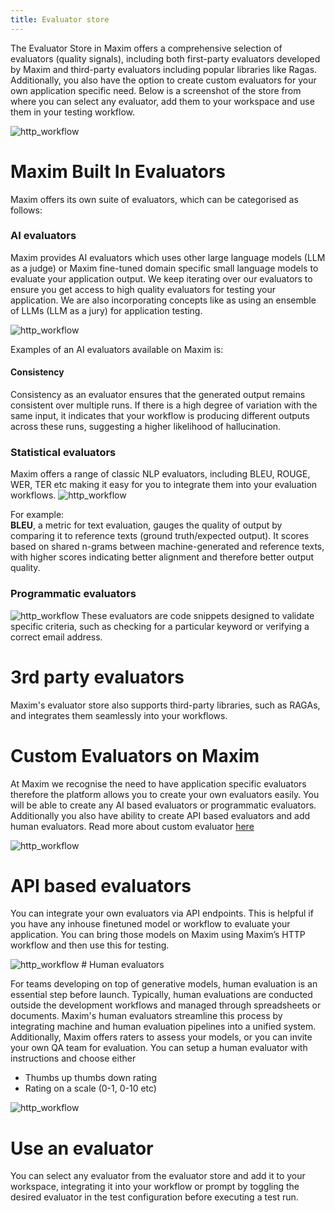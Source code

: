 ```yaml
---
title: Evaluator store
---
```


The Evaluator Store in Maxim offers a comprehensive selection of evaluators (quality signals), including both first-party evaluators developed by Maxim and third-party evaluators including popular libraries like Ragas. Additionally, you also have the option to create custom evaluators for your own application specific need. Below is a screenshot of the store from where you can select any evaluator, add them to your workspace and use them in your testing workflow.

<img src="./Library/Evaluators/Evaluator_store/img1.png" alt="http_workflow" />

# Maxim Built In Evaluators

Maxim offers its own suite of evaluators, which can be categorised as follows:

### AI evaluators

Maxim provides AI evaluators which uses other large language models (LLM as a judge) or Maxim fine-tuned domain specific small language models to evaluate your application output. We keep iterating over our evaluators to ensure you get access to high quality evaluators for testing your application. We are also incorporating concepts like as using an ensemble of LLMs (LLM as a jury) for application testing.

<img src="./Library/Evaluators/Evaluator_store/img2.png" alt="http_workflow" />

Examples of an AI evaluators available on Maxim is:

#### Consistency

Consistency as an evaluator ensures that the generated output remains consistent over multiple runs. If there is a high degree of variation with the same input, it indicates that your workflow is producing different outputs across these runs, suggesting a higher likelihood of hallucination.

### Statistical evaluators

Maxim offers a range of classic NLP evaluators, including BLEU, ROUGE, WER, TER etc  making it easy for you to integrate them into your evaluation workflows.
<img src="./Library/Evaluators/Evaluator_store/img3.png" alt="http_workflow" />

For example: \
**BLEU**, a metric for text evaluation, gauges the quality of output by comparing it to reference texts (ground truth/expected output). It scores based on shared n-grams between machine-generated and reference texts, with higher scores indicating better alignment and therefore better output quality.

### Programmatic evaluators
<img src="./Library/Evaluators/Evaluator_store/img4.png" alt="http_workflow" />
These evaluators are code snippets designed to validate specific criteria, such as checking for a particular keyword or verifying a correct email address.

# 3rd party evaluators

Maxim's evaluator store also supports third-party libraries, such as RAGAs, and integrates them seamlessly into your workflows.

# Custom Evaluators on Maxim

At Maxim we recognise the need to have application specific evaluators therefore the platform allows you to create your own evaluators easily. You will be able to create any AI based evaluators or programmatic evaluators. Additionally you also have ability to create API based evaluators and add human evaluators. Read more about custom evaluator [here]()

<img src="./Library/Evaluators/Evaluator_store/img5.png" alt="http_workflow" />

# API based evaluators

You can integrate your own evaluators via API endpoints. This is helpful if you have any inhouse finetuned model or workflow to evaluate your application. You can bring those models on Maxim using Maxim’s HTTP workflow and then use this for testing.

<img src="./Library/Evaluators/Evaluator_store/img6.png" alt="http_workflow" />
# Human evaluators

For teams developing on top of generative models, human evaluation is an essential step before launch. Typically, human evaluations are conducted outside the development workflows and managed through spreadsheets or documents. Maxim's human evaluators streamline this process by integrating machine and human evaluation pipelines into a unified system. Additionally, Maxim offers raters to assess your models, or you can invite your own QA team for evaluation.
You can setup a human evaluator with instructions and choose either

- Thumbs up thumbs down rating
- Rating on a scale (0-1, 0-10 etc)
<img src="./Library/Evaluators/Evaluator_store/img7.png" alt="http_workflow" />

# Use an evaluator

You can select any evaluator from the evaluator store and add it to your workspace, integrating it into your workflow or prompt by toggling the desired evaluator in the test configuration before executing a test run.



<LoomVideo url="https://drive.google.com/file/d/1--rVYB8u36LfZmMtyVLraZbrZYUjZ7YJ/preview"/>
































































